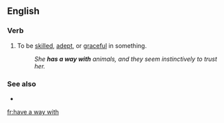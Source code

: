 ==English==

===Verb===
{{head|en|verb}}

# {{lb|en|idiomatic}} To be [[skilled]], [[adept]], or [[graceful]] in something.
#: ''She '''has a way with''' animals, and they seem instinctively to trust her.''

===See also===
* {{l|en|have one's way with}}

[[fr:have a way with]]